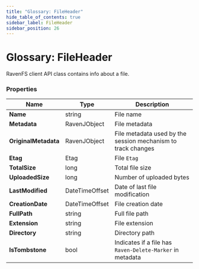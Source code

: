 ```yaml
---
title: "Glossary: FileHeader"
hide_table_of_contents: true
sidebar_label: FileHeader
sidebar_position: 26
---
```



# Glossary: FileHeader

RavenFS client API class contains info about a file.

### Properties

| Name | Type | Description |
| ------------- | ------------- | ----- |
| **Name** | string | File name |
| **Metadata** | RavenJObject | File metadata |
| **OriginalMetadata** | RavenJObject | File metadata used by the session mechanism to track changes |
| **Etag** | Etag | File `Etag` |
| **TotalSize** | long | Total file size |
| **UploadedSize** | long | Number of uploaded bytes |
| **LastModified** | DateTimeOffset | Date of last file modification |
| **CreationDate** | DateTimeOffset | File creation date |
| **FullPath** | string | Full file path |
| **Extension** | string | File extension |
| **Directory** | string | Directory path |
| **IsTombstone** | bool | Indicates if a file has `Raven-Delete-Marker` in metadata |
